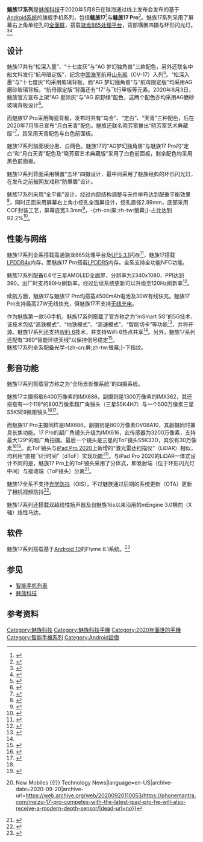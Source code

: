 {{noteTA
|G1=IT
}}
{{Infobox mobile phone
|name=魅族17/17 Pro|codename=M081Q/M081M'''（17）'''
M091Q'''（17 Pro）'''|image=|caption=魅族17 Pro 定白背板|manufacturer=魅族科技|series=17系列|networks=GSM：B2/B3/B8<br />
WCDMA：B1/B2/B5/B8<br />
TD-LTE：B34/B38/B39/B40/B41<br />
FDD-LTE：B1/B3/B4/B5/B7/B8<br />
NR：N41/N78/N79<br />
|predecessor = [[魅族16s_Pro|魅族16s Pro]]
|successor = [[魅族18系列|魅族18系列]]
|released={{Start date and age|2020|5|8}}|size={{convert|160|mm|in|abbr=on}} 高度 <br /> {{convert|77|mm|in|abbr=on}} 寬度 <br /> {{convert|8.5|mm|in|abbr=on}} 厚度|weight={{convert|199|g|oz|abbr=on}}'''（17）'''<br />
{{convert|219|g|oz|abbr=on}}'''（17 Pro）'''|os=基於[[Android_10|Android 10]]的[[Flyme|Flyme 8.1]]|soc=高通骁龙865|cpu=八核，
Kryo 585，1 + 3 + 4 cores (2.84 GHz + 2.42 GHz + 1.80 GHz)|gpu=Adreno 650|memory=8 GB'''（17）''' <br />
8/12 GB'''（17 Pro）'''|storage=128/256 GB|battery=4500 mAh|input=横向线性马达 / 重力感应 / 压力感应/光敏感应 / 距离感应 / 陀螺仪/触摸感应 / 指纹识别 / 电子罗盘/NFC
双频 GPS/GLONASS/北斗|display=6.6英寸, 2340x1080, AMOLED|rear_camera=6400万像素IMX686主摄 + 1200万像素IMX350副摄 + 800万像素S5K4H7超广角镜头 + 500万像素S5K5E9景深镜头'''（17）'''<br />
6400万像素IMX686主摄 + 3200万像素IMX616超广角 镜头+ 800万像素OV 08A10长焦镜头 + 30万像素S5K33D ToF镜头'''（17 Pro）'''|front_camera=2000万像素|sound=双超线性扬声器，USB-C，横向线性马达|connectivity=USB-C, Bluetooth 5.1, 802.11a/b/g/n/ac/ax, 2.4GHz, 5GHz WiFi|website={{URL|https://www.meizu.com/17/summary/}}<br />
{{URL|https://www.meizu.com/17pro/summary/}}|brand=魅族}}

'''魅族17系列'''是[[魅族科技|魅族科技]]于2020年5月8日在珠海通过线上发布会发布的基于[[Android|Android系统]]的旗舰手机系列，包括'''魅族17'''<ref>{{Cite web|title=【魅族 17】概述 - 魅族官网|url=https://www.meizu.com/17/summary|accessdate=2020-07-20|work=www.meizu.com|archive-date=2021-02-05|archive-url=https://web.archive.org/web/20210205013739/https://www.meizu.com/17/summary|dead-url=no}}</ref>与'''魅族17 Pro'''<ref name=":0">{{Cite web|title=【魅族 17 Pro】概述 - 魅族官网|url=https://www.meizu.com/17pro/summary|accessdate=2020-07-20|work=www.meizu.com|archive-date=2021-02-05|archive-url=https://web.archive.org/web/20210205012532/https://www.meizu.com/17pro/summary|dead-url=no}}</ref>。魅族17系列采用了屏幕右上角单挖孔的[[全螢幕手機|全面屏]]，搭载[[高通驍龍元件列表|骁龙865处理平台]]，背部横置四摄与环形闪光灯。<ref>{{Cite news |url=http://ex.chinadaily.com.cn/exchange/partners/82/rss/channel/cn/columns/sz8srm/stories/WS5fd07982a3101e7ce9734392.html |title=双12魅族17年终大促来袭 黄章推出至惠价！ |accessdate=2021-12-17}}</ref><ref>{{Cite news |url=https://www.guancha.cn/industry-science/2020_05_08_549696.shtml |title=魅族17系列推航母限定版，宣传片出现81192 |accessdate=2021-12-17}}</ref>

== 设计 ==
魅族17共有“松深入墨”、“十七度灰”与“AG 梦幻独角兽”三款配色，另外还联名中船文科发行“航母限定版”，纪念[[中国海军|中国海军]]航母[[山东舰|山东舰]]（CV-17）入列<ref>{{Cite web|title=【魅族 17 航母限定版】 - 魅族官网|url=https://www.meizu.com/17/hangmu17|accessdate=2020-07-20|work=www.meizu.com|archive-date=2020-10-04|archive-url=https://web.archive.org/web/20201004171045/https://www.meizu.com/17/hangmu17|dead-url=no}}</ref>。“松深入墨”与“十七度灰”均采用玻璃背板，而“AG 梦幻独角兽”与“航母限定版”均采用AG磨砂玻璃背板。“航母限定版”背面还有“17”与飞行甲板等元素。2020年8月3日，魅族官方宣布上架“AG 星际灰”与“AG 原野绿”配色，这两个配色亦均采用AG磨砂玻璃背板设计<ref>{{Cite web|title=新色登场！魅族 17 AG 星际灰/ AG 原野绿震撼上市，售 3699 起|url=https://mp.weixin.qq.com/s/1RNz02-3syfwvg85hCCNZQ|accessdate=2020-08-03|last=魅族科技|work=微信公众平台}}</ref>。

而魅族17 Pro采用陶瓷背板，发布时共有“乌金”、“定白”、“天青”三种配色，后在2020年7月15日宣布“月白天青”配色。魅族还联名晓芳窑推出“晓芳窑艺术典藏版”<ref>{{Cite web|title=【魅族 17 Pro 晓芳窑艺术典藏版】 - 魅族官网|url=https://www.meizu.com/17pro/hsiaofang|accessdate=2020-07-20|work=www.meizu.com|archive-date=2020-12-02|archive-url=https://web.archive.org/web/20201202031026/https://www.meizu.com/17pro/hsiaofang|dead-url=no}}</ref>，其采用天青配色与白色前面板。

魅族17系列前面板分黑、白两色。魅族17的“AG梦幻独角兽”与魅族17 Pro的“定白”和“月白天青”配色及“晓芳窑艺术典藏版”采用了白色前面板，剩余配色均采用黑色前面板。

魅族17系列背面采用横置“五环”四摄设计，最中间采用了魅族经典的环形闪光灯，在发布之前被网友戏称“防爆盾”设计。

魅族17系列采用“全平衡”设计，经过内部结构调整与元件排布达到配重平衡效果<ref>{{Cite web|title=魅族17采用全平衡设计 + 次代机刻电镀工艺，厚8.5mm重199g|url=https://tech.sina.com.cn/digi/2020-05-08/doc-iircuyvi1997039.shtml|accessdate=2020-07-19|date=2020-05-08|last=IT之家|work=tech.sina.com.cn|archive-date=2020-07-19|archive-url=https://web.archive.org/web/20200719103644/https://tech.sina.com.cn/digi/2020-05-08/doc-iircuyvi1997039.shtml|dead-url=no}}</ref>，同时正面采用屏幕右上角小挖孔全面屏设计，挖孔直径2.99mm，底部采用COF封装工艺，屏幕底宽3.3mm<ref>{{Cite web|title=魅族17评测：性能出色的超小挖孔5G梦想旗舰|url=https://news.mydrivers.com/1/688/688131.htm|accessdate=2020-07-19|work=快科技|archive-date=2020-07-19|archive-url=https://web.archive.org/web/20200719092720/https://news.mydrivers.com/1/688/688131.htm|dead-url=no}}</ref>，-{zh-cn:屏;zh-tw:螢幕;}-占比达到92.2%<ref>{{Cite web|title=魅族17屏幕边框仅有3.3mm 屏占比高达92.2%|url=https://tech.sina.com.cn/roll/2020-05-08/doc-iirczymk0528241.shtml|accessdate=2020-07-19|date=2020-05-08|last=中关村在线|work=tech.sina.com.cn|archive-date=2020-05-16|archive-url=https://web.archive.org/web/20200516124638/https://tech.sina.com.cn/roll/2020-05-08/doc-iirczymk0528241.shtml|dead-url=no}}</ref>。

== 性能与网络 ==
魅族17系列全系搭载高通骁龙865处理平台及[[通用闪存存储|UFS 3.1]]闪存<ref>{{Cite web|title=魅族17系列搭载骁龙865+UFS3.1 妥妥的性能担当 - 中关村在线|url=http://mobile.zol.com.cn/743/7434229_all.html|accessdate=2020-07-19|author=|date=|format=|publisher=mobile.zol.com.cn|language=zh-CN}}</ref>，魅族17搭载[[移动DDR|LPDDR4x]]内存，而魅族17 Pro搭载[[移动DDR|LPDDR5]]内存。全系支持全功能NFC功能。

魅族17系列配备6.6寸三星AMOLED全面屏，分辨率为2340x1080，PPI达到390。出厂时支持90Hz刷新率，经过后续系统更新可以升级至120Hz刷新率<ref>{{Cite web|title=魅族17系列解锁新彩蛋 后续OTA推送升级120Hz高刷屏|url=https://tech.sina.com.cn/roll/2020-05-11/doc-iirczymk1045765.shtml|accessdate=2020-07-20|date=2020-05-11|last=IT168|work=tech.sina.com.cn|archive-date=2020-07-20|archive-url=https://web.archive.org/web/20200720110252/https://tech.sina.com.cn/roll/2020-05-11/doc-iirczymk1045765.shtml|dead-url=no}}</ref>。

续航方面，魅族17与魅族17 Pro均搭载4500mAh电池及30W有线快充。魅族17 Pro支持最高27W无线快充，但魅族17不支持[[无线充电|无线充电]]。

作为魅族第一款5G手机，魅族17系列搭载了官方称之为“mSmart 5G”的5G技术，该技术包括“高铁模式”、“地铁模式”、“高速模式”、“智能切卡”等功能<ref>{{Cite web|title=魅族推出mSmart 5G方案 解决体验痛点魅族17首发|url=https://tech.sina.com.cn/roll/2020-04-18/doc-iirczymi7089306.shtml|accessdate=2020-07-20|date=2020-04-18|last=PChome|work=tech.sina.com.cn|archive-date=2020-04-22|archive-url=https://web.archive.org/web/20200422122008/https://tech.sina.com.cn/roll/2020-04-18/doc-iirczymi7089306.shtml|dead-url=no}}</ref>，并将开源。魅族17系列还支持[[WiFi_6|WiFi 6]]技术，并支持WiFi 6热点共享<ref name=":0" />。另外，魅族17系列还配有“360°智能环绕天线”以保持信号稳定<ref>{{Cite web|title=魅族17采用骁龙865+UFS 3.1方案，360°智能环绕天线/智能NFC加持|url=https://tech.sina.com.cn/digi/2020-05-08/doc-iircuyvi1994140.shtml|accessdate=2020-07-20|date=2020-05-08|last=IT之家|work=tech.sina.com.cn|archive-date=2020-05-16|archive-url=https://web.archive.org/web/20200516133209/https://tech.sina.com.cn/digi/2020-05-08/doc-iircuyvi1994140.shtml|dead-url=no}}</ref>。<br />
魅族17系列全系配备光学-{zh-cn:屏;zh-tw:螢幕;}-下指纹。

== 影音功能 ==
魅族17系列搭载官方称之为“全场景影像系统”的四摄系统。

魅族17主摄搭载6400万像素的IMX686，副摄则是1300万像素的IMX362，其还搭载有一个118°的800万像素超广角镜头（三星S5K4H7）与一个500万像素三星S5K5E9微距镜头<ref name=":1">{{Cite web|title=Meizu Announces New Meizu 17 and 17 Pro Flagships|url=https://www.anandtech.com/show/15778/meizu-announces-new-meizu-17-and-17-pro-flagships|accessdate=2020-07-20|last=Frumusanu|first=Andrei|work=www.anandtech.com|archive-date=2020-09-30|archive-url=https://web.archive.org/web/20200930164125/https://www.anandtech.com/show/15778/meizu-announces-new-meizu-17-and-17-pro-flagships|dead-url=no}}</ref><ref>{{Cite web|title=【魅族 17】参数 - 魅族官网|url=https://www.meizu.com/17/spec|accessdate=2020-07-20|work=www.meizu.com|archive-date=2020-05-31|archive-url=https://web.archive.org/web/20200531085221/https://www.meizu.com/17/spec|dead-url=no}}</ref>。

而魅族17 Pro主摄同样是IMX686，副摄则是800万像素OV08A10，其副摄同时兼具长焦功能。17 Pro的超广角镜头升级为IMX616，此传感器为3200万像素，支持最大129°的超广角拍摄。最后一个镜头是三星的ToF镜头S5K33D，其仅有30万像素<ref name=":1" /><ref>{{Cite web|title=【魅族 17 Pro】参数 - 魅族官网|url=https://www.meizu.com/17pro/spec|accessdate=2020-07-20|work=www.meizu.com|archive-date=2020-05-31|archive-url=https://web.archive.org/web/20200531095623/https://www.meizu.com/17pro/spec|dead-url=no}}</ref>。此ToF镜头与[[IPad_Pro|iPad Pro 2020]]上新增的“激光雷达扫描仪”（LiDAR）相似，均利用“直接飞行时间”（dToF）实现功能<ref>{{Cite web|title=Meizu 17 Pro competes with the latest iPad Pro. He will also receive a modern depth sensor|url=https://phonemantra.com/meizu-17-pro-competes-with-the-latest-ipad-pro-he-will-also-receive-a-modern-depth-sensor/|accessdate=2020-07-20|date=2020-04-29|last=Gourav|work=Latest Mobiles / Latest Smartphone Launches {{!}} New Mobiles {{!}} Technology News|language=en-US|archive-date=2020-09-20|archive-url=https://web.archive.org/web/20200920110053/https://phonemantra.com/meizu-17-pro-competes-with-the-latest-ipad-pro-he-will-also-receive-a-modern-depth-sensor/|dead-url=no}}</ref>。与iPad Pro 2020的LiDAR一体式设计不同的是，魅族17 Pro上的ToF镜头采用了分体式，即发射端（位于环形闪光灯中间）与接收端（ToF镜头）分离<ref>{{Cite web|title=魅族17 Pro的ToF系统解决方案由奥比中光供应|url=https://t.cj.sina.com.cn/articles/view/5772303575/1580e5cd701900m9is?from=tech|accessdate=2020-07-20|author=|date=|last=财经头条|format=|work=t.cj.sina.com.cn|publisher=|language=|archive-date=2020-07-20|archive-url=https://web.archive.org/web/20200720064918/https://t.cj.sina.com.cn/articles/view/5772303575/1580e5cd701900m9is?from=tech|dead-url=no}}</ref>。

魅族17全系不支持[[光学防抖|光学防抖]]（OIS），不过魅族通过后期的系统更新（OTA）更新了相机视频防抖<ref>{{Cite web|title=万物皆可OTA？魅族17 Pro视频防抖测试对比iPhone 11 Pro Max|url=http://mobile.zol.com.cn/747/7474655.html|accessdate=2020-07-20|date=2020-07-08|last=中关村在线|work=mobile.zol.com.cn|archive-date=2020-12-07|archive-url=https://web.archive.org/web/20201207091448/http://mobile.zol.com.cn/747/7474655.html|dead-url=no}}</ref>。

魅族17系列还搭载双超线性扬声器及自魅族16s以来沿用的mEngine 3.0横向（X轴）线性马达。

== 软件 ==
魅族17系列搭载基于[[Android_10|Android 10]]的Flyme 8.1系统。<ref>{{Cite web|title=如你，才华横溢｜魅族 17 系列 5G 梦想旗舰亮点全解析|url=http://mp.weixin.qq.com/s?__biz=MjM5NzAxODY3MA==&mid=2661596123&idx=2&sn=54be92c2424334e6ce52f93f1f819abf&chksm=bdb0769a8ac7ff8ce03b09e141345db114774065b215fdf63653606e3ad3265823156b801e40#rd|accessdate=2020-07-20|date=2020-05-09|last=魅族科技|work=微信公众平台|archive-date=2020-07-20|archive-url=https://web.archive.org/web/20200720140716/https://mp.weixin.qq.com/s?__biz=MjM5NzAxODY3MA==&mid=2661596123&idx=2&sn=54be92c2424334e6ce52f93f1f819abf&chksm=bdb0769a8ac7ff8ce03b09e141345db114774065b215fdf63653606e3ad3265823156b801e40#rd|dead-url=no}}</ref>

== 参见 ==

* [[智能手机列表|智能手机列表]]
* [[魅族科技|魅族科技]]
{{S-Start}}
{{Succession box|after=[[魅族18系列|魅族18系列]]|before=[[魅族16s_Pro|魅族16s Pro]]|title=魅族17/17 Pro|years=2020}}
{{S-end}}

== 参考资料 ==
<references />
{{T:魅族科技}}
[[Category:魅族科技|Category:魅族科技]]
[[Category:魅族科技手機|Category:魅族科技手機]]
[[Category:2020年面世的手機|Category:2020年面世的手機]]
[[Category:智能手機系列|Category:智能手機系列]]
[[Category:Android設備|Category:Android設備]]